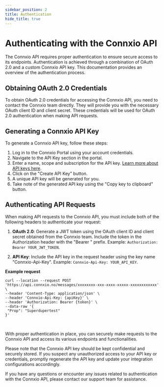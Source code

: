 ```yaml
---
sidebar_position: 2
title: Authentication
hide_title: true
---
```


# Authenticating with the Connxio API

The Connxio API requires proper authentication to ensure secure access to its endpoints. Authentication is achieved through a combination of OAuth 2.0 and a custom Connxio API key. This documentation provides an overview of the authentication process.

## Obtaining OAuth 2.0 Credentials

To obtain OAuth 2.0 credentials for accessing the Connxio API, you need to contact the Connxio team directly. They will provide you with the necessary OAuth client ID and client secret. These credentials will be used for OAuth 2.0 authentication when making API requests.

## Generating a Connxio API Key

To generate a Connxio API key, follow these steps:

1. Log in to the Connxio Portal using your account credentials.
2. Navigate to the API Key section in the portal.
3. Enter a name, scope and subscription for the API key. [Learn more about API keys here](/connxio-portal/apikeys).
4. Click on the "Create API Key" button.
5. A unique API key will be generated for you.
6. Take note of the generated API key using the "Copy key to clipboard" button.

## Authenticating API Requests

When making API requests to the Connxio API, you must include both of the following headers to authenticate your request:

1. **OAuth 2.0**: Generate a JWT token using the OAuth client ID and client secret obtained from the Connxio team. Include the token in the Authorization header with the "Bearer " prefix.
   Example: `Authorization: Bearer YOUR_JWT_TOKEN`.

2. **API Key**: Include the API key in the request header using the key name "Connxio-Api-Key".
   Example: `Connxio-Api-Key: YOUR_API_KEY`.


**Example request**
```curl
curl --location --request POST 'https://api.connxio.no/messages/xxxxxxxx-xxx-xxxx-xxxxx-xxxxxxxxxxxx' \
--header 'Content-Type: application/json' \
--header 'Connxio-Api-Key: {apiKey}' \
--header 'Authorization: Bearer {token}' \
--data-raw '{
 "Prop": "Superdupertest"
}'
```

<br />

With proper authentication in place, you can securely make requests to the Connxio API and access its various endpoints and functionalities.

Please note that the Connxio API key should be kept confidential and securely stored. If you suspect any unauthorized access to your API key or credentials, promptly regenerate the API key and update your integration configurations accordingly.

If you have any questions or encounter any issues related to authentication with the Connxio API, please contact our support team for assistance.


